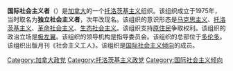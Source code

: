 {{unreferenced|time=2019-03-03T08:15:05+00:00}}
'''国际社会主义者'''（{{lang-en|International Socialists}}）是[[加拿大|加拿大]]的一个[[托洛茨基主义|托洛茨基主义]]组织。该组织成立于1975年，当时取名为'''独立社会主义者'''，次年改现名。该组织的意识形态是[[马克思主义|马克思主义]]、[[托洛茨基主义|托洛茨基主义]]、[[革命社会主义|革命社会主义]]、[[生态社会主义|生态社会主义]]。该组织支持[[原住民|原住民]]争取权利。该组织的政治立场是[[极左翼|极左翼]]。该组织的领导机构是指导委员会。该组织的总部位于[[多伦多|多伦多]]。该组织出版月刊《社会主义工人》。该组织是[[国际社会主义倾向|国际社会主义倾向]]的成员。

[[Category:加拿大政党|Category:加拿大政党]]
[[Category:托洛茨基主义政党|Category:托洛茨基主义政党]]
[[Category:国际社会主义倾向|Category:国际社会主义倾向]]
{{Canada-stub}}